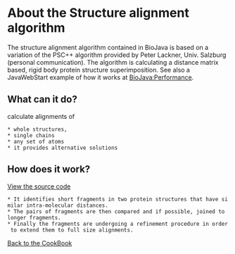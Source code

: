 = About the Structure alignment algorithm =

The structure alignment algorithm contained in BioJava is based on a variation of the PSC++ algorithm provided by Peter Lackner, Univ. Salzburg (personal communication). The algorithm is calculating a distance matrix based, rigid body protein structure superimposition. See also a JavaWebStart example of how it works at [[BioJava:Performance]].

== What can it do? ==

calculate alignments of 
 * whole structures, 
 * single chains
 * any set of atoms
 * it provides alternative solutions

== How does it work? ==

[http://code.open-bio.org/svnweb/index.cgi/biojava/view/biojava-live/trunk/src/org/biojava/bio/structure/align/StructurePairAligner.java View the source code]

 * It identifies short fragments in two protein structures that have similar intra-molecular distances. 
 * The pairs of fragments are then compared and if possible, joined to longer fragments.
 * Finally the fragments are undergoing a refinement procedure in order to extend them to full size alignments.


[[BioJava:CookBook:PDB:align|Back to the CookBook]]
